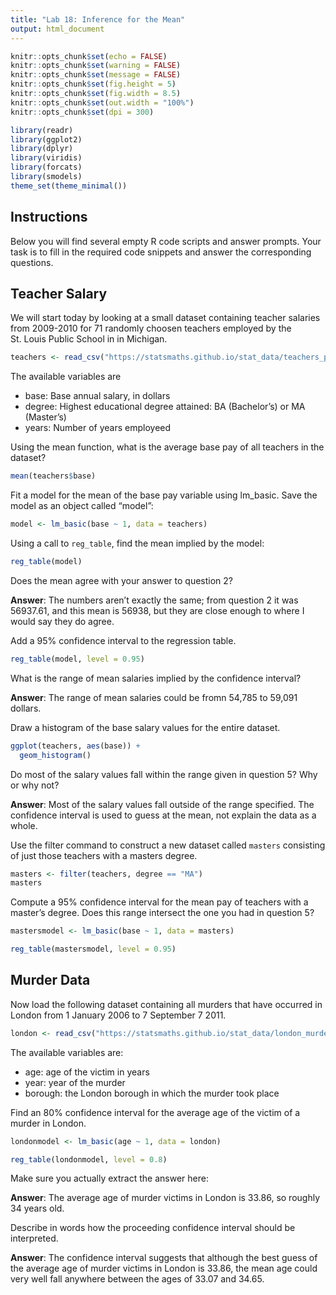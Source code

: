 ---
title: "Lab 18: Inference for the Mean"
output: html_document
---

```{r setup, include=FALSE}
knitr::opts_chunk$set(echo = FALSE)
knitr::opts_chunk$set(warning = FALSE)
knitr::opts_chunk$set(message = FALSE)
knitr::opts_chunk$set(fig.height = 5)
knitr::opts_chunk$set(fig.width = 8.5)
knitr::opts_chunk$set(out.width = "100%")
knitr::opts_chunk$set(dpi = 300)

library(readr)
library(ggplot2)
library(dplyr)
library(viridis)
library(forcats)
library(smodels)
theme_set(theme_minimal())
```

## Instructions

Below you will find several empty R code scripts and answer prompts. Your task
is to fill in the required code snippets and answer the corresponding
questions.

## Teacher Salary

We will start today by looking at a small dataset containing teacher
salaries from 2009-2010 for 71 randomly choosen teachers employed by the
St. Louis Public School in in Michigan.

```{r}
teachers <- read_csv("https://statsmaths.github.io/stat_data/teachers_pay.csv")
```

The available variables are

- base: Base annual salary, in dollars
- degree: Highest educational degree attained: BA (Bachelor's) or MA (Master's)
- years: Number of years employeed

Using the mean function, what is the average base pay of all teachers
in the dataset?

```{r}

mean(teachers$base)

```

Fit a model for the mean of the base pay variable using lm_basic. Save
the model as an object called "model":

```{r}

model <- lm_basic(base ~ 1, data = teachers)

```

Using a call to `reg_table`, find the mean implied by the model:

```{r}

reg_table(model)

```

Does the mean agree with your answer to question 2?

**Answer**: The numbers aren't exactly the same; from question 2 it was 56937.61, and this mean is 56938, but they are close enough to where I would say they do agree.

Add a 95% confidence interval to the regression table.

```{r}
reg_table(model, level = 0.95)
```

What is the range of mean salaries implied by the confidence interval?

**Answer**: The range of mean salaries could be fromn 54,785 to 59,091 dollars.

Draw a histogram of the base salary values for the entire dataset.

```{r}

ggplot(teachers, aes(base)) +
  geom_histogram()

```

Do most of the salary values fall within the range given in question 5? Why
or why not?

**Answer**: Most of the salary values fall outside of the range specified. The confidence interval is used to guess at the mean, not explain the data as a whole.

Use the filter command to construct a new dataset called `masters` consisting
of just those teachers with a masters degree.

```{r}
masters <- filter(teachers, degree == "MA")
masters
```

Compute a 95% confidence interval for the mean pay of teachers with a master's
degree. Does this range intersect the one you had in question 5?

```{r}

mastersmodel <- lm_basic(base ~ 1, data = masters)

reg_table(mastersmodel, level = 0.95)

```

## Murder Data

Now load the following dataset containing all murders that have occurred in
London from 1 January 2006 to 7 September 7 2011.

```{r}
london <- read_csv("https://statsmaths.github.io/stat_data/london_murders.csv")
```

The available variables are:

- age: age of the victim in years
- year: year of the murder
- borough: the London borough in which the murder took place

Find an 80% confidence interval for the average age of the victim of a
murder in London.

```{r}

londonmodel <- lm_basic(age ~ 1, data = london)

reg_table(londonmodel, level = 0.8)

```

Make sure you actually extract the answer here:

**Answer**: The average age of murder victims in London is 33.86, so roughly 34 years old. 

Describe in words how the proceeding confidence interval should be
interpreted.

**Answer**: The confidence interval suggests that although the best guess of the average age of murder victims in London is 33.86, the mean age could very well fall anywhere between the ages of 33.07 and 34.65.








